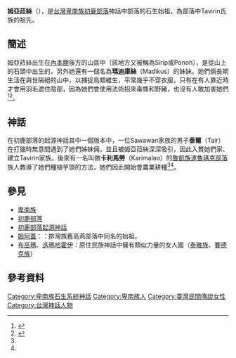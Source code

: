 '''姆亞菈絲'''（{{lang-pyu|Muakai}}），是[[台灣|台灣]][[卑南族|卑南族]][[初鹿部落|初鹿部落]]神話中部落的石生始祖，為部落中Tavirin氏族的祖先。
==簡述==
姆亞菈絲出生在[[內本鹿|內本鹿]]後方的山區中（該地方又被稱為Sirip或Ponoh），是從山上的石頭中出生的，另外她還有一個名為'''瑪迪庫絲'''（Madikus）的妹妹。她們倆長期生活在與世隔絕的山中，以捕捉鳥類維生，平常幾乎不穿衣服，只有在有人靠近時才會用羽毛遮住陰部，因為她們會使用法術招來毒蜂和野豬，也沒有人敢加害她們<ref name="台灣原住民史-卑南族史篇">{{cite book|last=|first=|date=1998-12-01|title=台灣原住民史-卑南族史篇|url=https://tm.ncl.edu.tw/article?u=022_001_00000738&lang=chn|location=|publisher=國史館台灣文獻館|page=|isbn=9789570231434|author=宋龍生|access-date=2021-03-10|archive-date=2021-06-06|archive-url=https://web.archive.org/web/20210606041529/https://tm.ncl.edu.tw/article?u=022_001_00000738&lang=chn}}</ref><ref name="台灣高砂族系統所屬の研究">{{cite book|last=|first=|date=1996|title=台灣高砂族系統所屬の研究|url=http://www.smcbook.com.tw/smc/index.php?route=product/product&product_id=199|location=|publisher=南天書局|page=|isbn=9789576383052|author=台北帝國大學|access-date=2021-09-05|archive-date=2020-10-18|archive-url=https://web.archive.org/web/20201018070025/http://www.smcbook.com.tw/smc/index.php?route=product%2Fproduct&product_id=199|dead-url=yes}}</ref>。
==神話==
{{main|初鹿部落起源神話}}
在初鹿部落的起源神話其中一個版本中，一位Sawawan家族的男子'''泰爾'''（Tair）在打獵時無意間遇到了她們姊妹倆，並且被姆亞菈絲深深吸引，因此入贅她們家、建立Tavirin家族。後來有一名叫做'''卡利馬勞'''（Karimalao）的[[魯凱族|魯凱族]][[達魯瑪克部落|達魯瑪克部落]]族人教導了她們種植芋頭的方法，她們因此開始會農業耕種<ref name="台灣原住民史-卑南族史篇"/><ref name="台灣高砂族系統所屬の研究"/>。
==參見==
*[[卑南族|卑南族]]
*[[初鹿部落|初鹿部落]]
*[[初鹿部落起源神話|初鹿部落起源神話]]
*[[姆阿蓋|姆阿蓋]]：：排灣族舊高燕部落中同名的始祖。
*[[布巫瑪|布巫瑪]]、[[迭瑪哈霍伊|迭瑪哈霍伊]]：原住民族神話中擁有類似力量的女人國（[[泰雅族|泰雅族]]、[[賽德克族|賽德克族]]）

==參考資料==
{{reflist}}

[[Category:卑南族石生系統神話|Category:卑南族石生系統神話]]
[[Category:卑南族人|Category:卑南族人]]
[[Category:臺灣民間傳說女性|Category:臺灣民間傳說女性]]
[[Category:台灣神話人物|Category:台灣神話人物]]
{{Myth-stub}}
